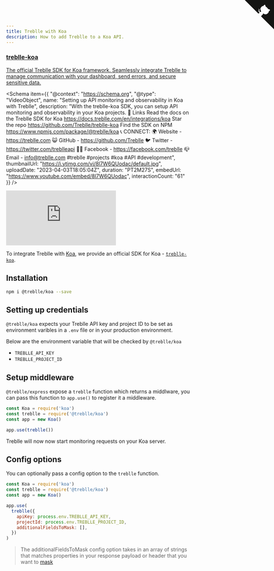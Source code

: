 ```yaml
---
title: Treblle with Koa
description: How to add Treblle to a Koa API.
---
```


<div class="max-w-full mx-auto shadow-lg rounded-lg overflow-hidden">
  <a href="https://github.com/Treblle/treblle-koa" title="View source on GitHub" aria-label="View source on GitHub" class="relative no-underline">
    <div>
      <svg width="80" height="80" viewBox="0 0 250 250" style="fill:#151513; color:#fff; position: absolute; top: 0; border: 0; right: 0;" aria-hidden="true">
        <path d="M0,0 L115,115 L130,115 L142,142 L250,250 L250,0 Z"></path>
        <path d="M128.3,109.0 C113.8,99.7 119.0,89.6 119.0,89.6 C122.0,82.7 120.5,78.6 120.5,78.6 C119.2,72.0 123.4,76.3 123.4,76.3 C127.3,80.9 125.5,87.3 125.5,87.3 C122.9,97.6 130.6,101.9 134.4,103.2" fill="currentColor" style="transform-origin: 130px 106px;" class="octo-arm"></path>
        <path d="M115.0,115.0 C114.9,115.1 118.7,116.5 119.8,115.4 L133.7,101.6 C136.9,99.2 139.9,98.4 142.2,98.6 C133.8,88.0 127.5,74.4 143.8,58.0 C148.5,53.4 154.0,51.2 159.7,51.0 C160.3,49.4 163.2,43.6 171.4,40.1 C171.4,40.1 176.1,42.5 178.8,56.2 C183.1,58.6 187.2,61.8 190.9,65.4 C194.5,69.0 197.7,73.2 200.1,77.6 C213.8,80.2 216.3,84.9 216.3,84.9 C212.7,93.1 206.9,96.0 205.4,96.6 C205.1,102.4 203.0,107.8 198.3,112.5 C181.9,128.9 168.3,122.5 157.7,114.1 C157.9,116.9 156.7,120.9 152.7,124.9 L141.0,136.5 C139.8,137.7 141.6,141.9 141.8,141.8 Z" fill="currentColor" class="octo-body"></path>
      </svg>
    </div>
    <div class="grid grid-cols-4 gap-4 px-2 py-2">
      <div class="col-span-4">
      	<h3 class="text-xl font-semibold">treblle-koa</h3>
      	<p class="text-sm font-medium">
          The official Treblle SDK for Koa framework. Seamlessly integrate Treblle to manage communication with your dashboard, send errors, and secure sensitive data.
        </p>
      </div>
    </div>
  </a>
</div>


<Schema
  item={{
    "@context": "https://schema.org",
    "@type": "VideoObject",
    name: "Setting up API monitoring and observability in Koa with Treblle",
    description: "With the treblle-koa SDK, you can setup API monitoring and observability in your Koa projects.   🔗 Links Read the docs on the Treblle SDK for Koa https://docs.treblle.com/en/integrations/koa  Star the repo https://github.com/Treblle/treblle-koa  Find the SDK on NPM https://www.npmjs.com/package/@treblle/koa   📞 CONNECT: 🌍 Website - https://treblle.com 😺 GitHub - https://github.com/Treblle 🐦 Twitter - https://twitter.com/treblleapi 👍🏽 Facebook - https://facebook.com/treblle 📪 Email - info@treblle.com  #treblle #projects #koa #API #development",
    thumbnailUrl: "https://i.ytimg.com/vi/8l7W6QUodac/default.jpg",
    uploadDate: "2023-04-03T18:05:04Z",
    duration: "PT2M27S",
    embedUrl: "https://www.youtube.com/embed/8l7W6QUodac",
    interactionCount: "61"
  }}
/>

<iframe
  class="w-full aspect-[16/9]"
  src="https://www.youtube.com/embed/8l7W6QUodac"
  aria-label="YouTube video player"
  frameborder="0"
  allow="accelerometer; autoplay; clipboard-write; encrypted-media; gyroscope; picture-in-picture; web-share"
  allowfullscreen
></iframe>

To integrate Treblle with [Koa](https://koajs.com), we provide an official SDK for Koa - [`treblle-koa`](https://github.com/Treblle/treblle-koa).

## Installation

```sh
npm i @treblle/koa --save
```

## Setting up credentials

`@treblle/koa` expects your Treblle API key and project ID to be set as environment varibles in a `.env` file or in your production environment.

Below are the environment variable that will be checked by `@treblle/koa`

- `TREBLLE_API_KEY`
- `TREBLLE_PROJECT_ID`

## Setup middleware

`@treblle/express` expose a `treblle` function which returns a middlware, you can pass this function to `app.use()` to register it a middleware.

```js
const Koa = require('koa')
const treblle = require('@treblle/koa')
const app = new Koa()

app.use(treblle())
```

Treblle will now now start monitoring requests on your Koa server.

## Config options

You can optionally pass a config option to the `treblle` function.

```js
const Koa = require('koa')
const treblle = require('@treblle/koa')
const app = new Koa()

app.use(
  treblle({
    apiKey: process.env.TREBLLE_API_KEY,
    projectId: process.env.TREBLLE_PROJECT_ID,
    additionalFieldsToMask: [],
  })
)
```

> The additionalFieldsToMask config option takes in an array of strings that matches properties in your response payload or header that you want to [mask](/security/masking/)
